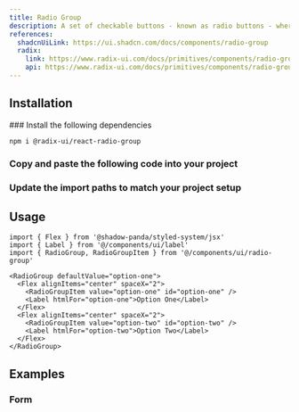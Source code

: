 ```yaml
---
title: Radio Group
description: A set of checkable buttons - known as radio buttons - where no more than one of the buttons can be checked at a time.
references:
  shadcnUiLink: https://ui.shadcn.com/docs/components/radio-group
  radix:
    link: https://www.radix-ui.com/docs/primitives/components/radio-group
    api: https://www.radix-ui.com/docs/primitives/components/radio-group#api-reference
---
```


<ComponentPreview name="radio-group" withRecipe />

## Installation

<Steps>
### Install the following dependencies

```bash npm2yarn
npm i @radix-ui/react-radio-group
```

### Copy and paste the following code into your project

<ComponentSource name="radio-group" />

### Update the import paths to match your project setup

</Steps>

## Usage

```tsx
import { Flex } from '@shadow-panda/styled-system/jsx'
import { Label } from '@/components/ui/label'
import { RadioGroup, RadioGroupItem } from '@/components/ui/radio-group'
```

```tsx
<RadioGroup defaultValue="option-one">
  <Flex alignItems="center" spaceX="2">
    <RadioGroupItem value="option-one" id="option-one" />
    <Label htmlFor="option-one">Option One</Label>
  </Flex>
  <Flex alignItems="center" spaceX="2">
    <RadioGroupItem value="option-two" id="option-two" />
    <Label htmlFor="option-two">Option Two</Label>
  </Flex>
</RadioGroup>
```

## Examples

### Form

<ComponentPreview name="radio-group" file="form" />
